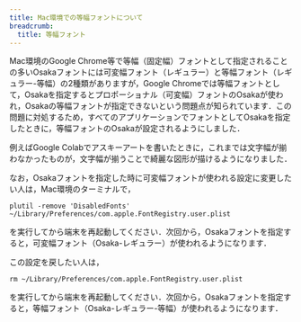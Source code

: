 ```yaml
---
title: Mac環境での等幅フォントについて
breadcrumb:
  title: 等幅フォント
---
```



<ExcuseForAccuracy />

Mac環境のGoogle Chrome等で等幅（固定幅）フォントとして指定されることの多いOsakaフォントには可変幅フォント（レギュラー）と等幅フォント（レギュラー-等幅）の2種類がありますが，Google Chromeでは等幅フォントとして，Osakaを指定するとプロポーショナル（可変幅）フォントのOsakaが使われ，Osakaの等幅フォントが指定できないという問題点が知られています．この問題に対処するため，すべてのアプリケーションでフォントとしてOsakaを指定したときに，等幅フォントのOsakaが設定されるようにしました．

例えばGoogle Colabでアスキーアートを書いたときに，これまでは文字幅が揃わなかったものが，文字幅が揃うことで綺麗な図形が描けるようになりました．

なお，Osakaフォントを指定した時に可変幅フォントが使われる設定に変更したい人は，Mac環境のターミナルで，

```shell
plutil -remove 'DisabledFonts' ~/Library/Preferences/com.apple.FontRegistry.user.plist
```

を実行してから端末を再起動してください．次回から，Osakaフォントを指定すると，可変幅フォント（Osaka-レギュラー）が使われるようになります．

この設定を戻したい人は，

```shell
rm ~/Library/Preferences/com.apple.FontRegistry.user.plist
```

を実行してから端末を再起動してください．次回から，Osakaフォントを指定すると，等幅フォント（Osaka-レギュラー-等幅）が使われるようになります．

